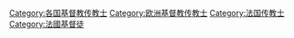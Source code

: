 [[Category:各国基督教传教士|Category:各国基督教传教士]]
[[Category:欧洲基督教传教士|Category:欧洲基督教传教士]]
[[Category:法国传教士|Category:法国传教士]]
[[Category:法國基督徒|Category:法國基督徒]]
